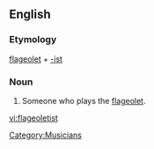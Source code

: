 ==English==

===Etymology===
[[flageolet]] + [[-ist]]

===Noun===
{{en-noun}}

# Someone who plays the [[flageolet]].

[[Category:Musicians]]

[[vi:flageoletist]]